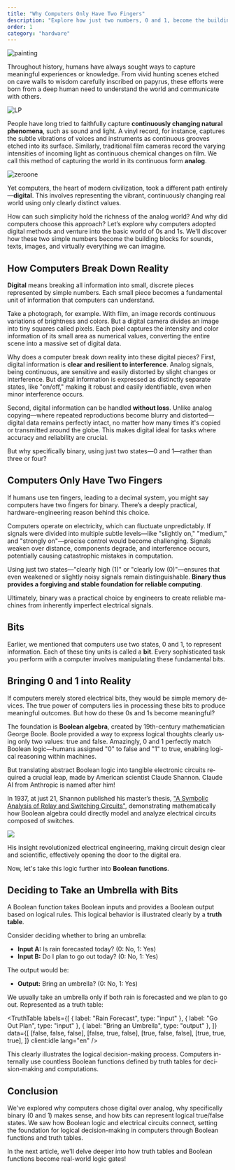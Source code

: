 ```yaml
---
title: "Why Computers Only Have Two Fingers"
description: "Explore how just two numbers, 0 and 1, become the building blocks for sounds, texts, images, and virtually everything we can imagine."
order: 1
category: "hardware"
---
```





<Image
  src={painting}
  alt="painting"
  className="object-cover w-full h-[180px]"
/>

Throughout history, humans have always sought ways to capture meaningful experiences or knowledge. From vivid hunting scenes etched on cave walls to wisdom carefully inscribed on papyrus, these efforts were born from a deep human need to understand the world and communicate with others.

<Image src={lp} alt="LP" className="object-cover w-full h-[180px]" />

People have long tried to faithfully capture **continuously changing natural phenomena**, such as sound and light. A vinyl record, for instance, captures the subtle vibrations of voices and instruments as continuous grooves etched into its surface. Similarly, traditional film cameras record the varying intensities of incoming light as continuous chemical changes on film. We call this method of capturing the world in its continuous form **analog**.

<Image src={zeroone} alt="zeroone" className="object-cover w-full h-[180px]" />

Yet computers, the heart of modern civilization, took a different path entirely—**digital**. This involves representing the vibrant, continuously changing real world using only clearly distinct values.

How can such simplicity hold the richness of the analog world? And why did computers choose this approach? Let’s explore why computers adopted digital methods and venture into the basic world of 0s and 1s. We'll discover how these two simple numbers become the building blocks for sounds, texts, images, and virtually everything we can imagine.

## How Computers Break Down Reality

**Digital** means breaking all information into small, discrete pieces represented by simple numbers. Each small piece becomes a fundamental unit of information that computers can understand.

Take a photograph, for example. With film, an image records continuous variations of brightness and colors. But a digital camera divides an image into tiny squares called pixels. Each pixel captures the intensity and color information of its small area as numerical values, converting the entire scene into a massive set of digital data.

Why does a computer break down reality into these digital pieces? First, digital information is **clear and resilient to interference**. Analog signals, being continuous, are sensitive and easily distorted by slight changes or interference. But digital information is expressed as distinctly separate states, like "on/off," making it robust and easily identifiable, even when minor interference occurs.

Second, digital information can be handled **without loss**. Unlike analog copying—where repeated reproductions become blurry and distorted—digital data remains perfectly intact, no matter how many times it's copied or transmitted around the globe. This makes digital ideal for tasks where accuracy and reliability are crucial.

But why specifically binary, using just two states—0 and 1—rather than three or four?

## Computers Only Have Two Fingers

If humans use ten fingers, leading to a decimal system, you might say computers have two fingers for binary. There’s a deeply practical, hardware-engineering reason behind this choice.

Computers operate on electricity, which can fluctuate unpredictably. If signals were divided into multiple subtle levels—like "slightly on," "medium," and "strongly on"—precise control would become challenging. Signals weaken over distance, components degrade, and interference occurs, potentially causing catastrophic mistakes in computation.

Using just two states—"clearly high (1)" or "clearly low (0)"—ensures that even weakened or slightly noisy signals remain distinguishable. **Binary thus provides a forgiving and stable foundation for reliable computing**.

<SignalComparison client:idle lang="en"/>

Ultimately, binary was a practical choice by engineers to create reliable machines from inherently imperfect electrical signals.

## Bits

Earlier, we mentioned that computers use two states, 0 and 1, to represent information. Each of these tiny units is called a **bit**. Every sophisticated task you perform with a computer involves manipulating these fundamental bits.

## Bringing 0 and 1 into Reality

If computers merely stored electrical bits, they would be simple memory devices. The true power of computers lies in processing these bits to produce meaningful outcomes. But how do these 0s and 1s become meaningful?

The foundation is **Boolean algebra**, created by 19th-century mathematician George Boole. Boole provided a way to express logical thoughts clearly using only two values: true and false. Amazingly, 0 and 1 perfectly match Boolean logic—humans assigned "0" to false and "1" to true, enabling logical reasoning within machines.

But translating abstract Boolean logic into tangible electronic circuits required a crucial leap, made by American scientist Claude Shannon. Claude AI from Anthropic is named after him!

In 1937, at just 21, Shannon published his master’s thesis, ["A Symbolic Analysis of Relay and Switching Circuits"](/cs/shannon38.pdf), demonstrating mathematically how Boolean algebra could directly model and analyze electrical circuits composed of switches.

![](@/content/ko/cs/zero-and-one/assets/shannon.png)

His insight revolutionized electrical engineering, making circuit design clear and scientific, effectively opening the door to the digital era.

Now, let's take this logic further into **Boolean functions**.

## Deciding to Take an Umbrella with Bits

A Boolean function takes Boolean inputs and provides a Boolean output based on logical rules. This logical behavior is illustrated clearly by a **truth table**.

Consider deciding whether to bring an umbrella:

- **Input A:** Is rain forecasted today? (0: No, 1: Yes)
- **Input B:** Do I plan to go out today? (0: No, 1: Yes)

The output would be:

- **Output:** Bring an umbrella? (0: No, 1: Yes)

We usually take an umbrella only if both rain is forecasted and we plan to go out. Represented as a truth table:

<TruthTable
  labels={[
    { label: "Rain Forecast", type: "input" },
    { label: "Go Out Plan", type: "input" },
    { label: "Bring an Umbrella", type: "output" },
  ]}
  data={[
    [false, false, false],
    [false, true, false],
    [true, false, false],
    [true, true, true],
  ]}
  client:idle
  lang="en"
/>

This clearly illustrates the logical decision-making process. Computers internally use countless Boolean functions defined by truth tables for decision-making and computations.

## Conclusion

We've explored why computers chose digital over analog, why specifically binary (0 and 1) makes sense, and how bits can represent logical true/false states. We saw how Boolean logic and electrical circuits connect, setting the foundation for logical decision-making in computers through Boolean functions and truth tables.

In the next article, we'll delve deeper into how truth tables and Boolean functions become real-world logic gates!
